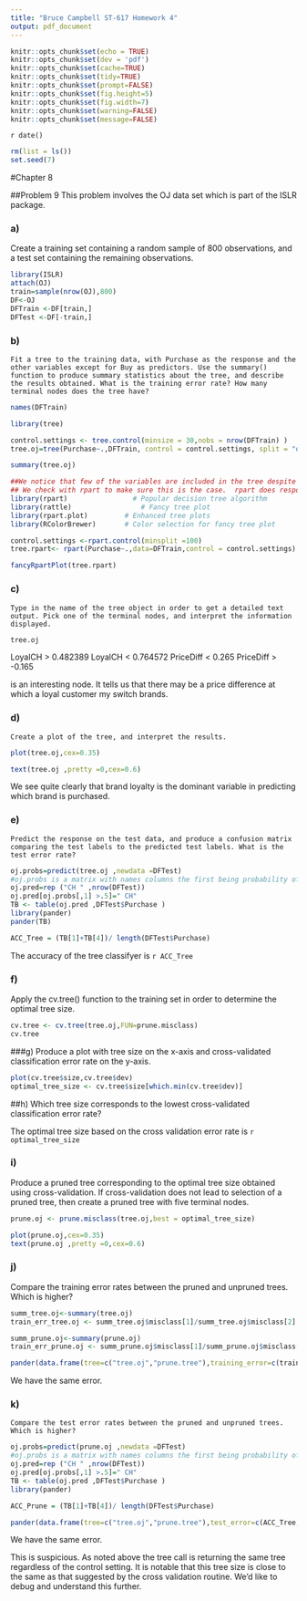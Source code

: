 ```yaml
---
title: "Bruce Campbell ST-617 Homework 4"
output: pdf_document
---
```


```r
knitr::opts_chunk$set(echo = TRUE)
knitr::opts_chunk$set(dev = 'pdf')
knitr::opts_chunk$set(cache=TRUE)
knitr::opts_chunk$set(tidy=TRUE)
knitr::opts_chunk$set(prompt=FALSE)
knitr::opts_chunk$set(fig.height=5)
knitr::opts_chunk$set(fig.width=7)
knitr::opts_chunk$set(warning=FALSE)
knitr::opts_chunk$set(message=FALSE)
```

`r date()`

```r
rm(list = ls())
set.seed(7)
```

#Chapter 8

##Problem 9
This problem involves the OJ data set which is part of the ISLR
package.

### a)
Create a training set containing a random sample of 800 observations,
and a test set containing the remaining observations.
```r
library(ISLR)
attach(OJ)
train=sample(nrow(OJ),800)
DF<-OJ
DFTrain <-DF[train,]
DFTest <-DF[-train,]

```

### b) 
```Fit a tree to the training data, with Purchase as the response
and the other variables except for Buy as predictors. Use the
summary() function to produce summary statistics about the
tree, and describe the results obtained. What is the training
error rate? How many terminal nodes does the tree have?```
```r
names(DFTrain)

library(tree)

control.settings <- tree.control(minsize = 30,nobs = nrow(DFTrain) )
tree.oj=tree(Purchase~.,DFTrain, control = control.settings, split = "deviance")

summary(tree.oj)

##We notice that few of the variables are included in the tree despite changing the control settings.
## We check with rpart to make sure this is the case.  rpart does respond to changes in the control setting.
library(rpart)				  # Popular decision tree algorithm
library(rattle)					# Fancy tree plot
library(rpart.plot)			# Enhanced tree plots
library(RColorBrewer)		# Color selection for fancy tree plot

control.settings <-rpart.control(minsplit =100)
tree.rpart<- rpart(Purchase~.,data=DFTrain,control = control.settings)

fancyRpartPlot(tree.rpart)

```
### c) 
```Type in the name of the tree object in order to get a detailed
text output. Pick one of the terminal nodes, and interpret the
information displayed.```

```r
tree.oj
```

LoyalCH > 0.482389 
LoyalCH < 0.764572
PriceDiff < 0.265
PriceDiff > -0.165
 
is an interesting node.  It tells us that there may be a price difference at which a loyal customer my switch brands. 

### d)
```Create a plot of the tree, and interpret the results.```

```r
plot(tree.oj,cex=0.35)

text(tree.oj ,pretty =0,cex=0.6)
```

We see quite clearly that brand loyalty is the dominant variable in predicting which brand is purchased. 

### e) 
```Predict the response on the test data, and produce a confusion
matrix comparing the test labels to the predicted test labels.
What is the test error rate?```

```r
oj.probs=predict(tree.oj ,newdata =DFTest)
#oj.probs is a matrix with names columns the first being probability of CH the second probability of  MM
oj.pred=rep ("CH " ,nrow(DFTest))
oj.pred[oj.probs[,1] >.5]=" CH"
TB <- table(oj.pred ,DFTest$Purchase )
library(pander)
pander(TB)

ACC_Tree = (TB[1]+TB[4])/ length(DFTest$Purchase)
```

The accuracy of the tree classifyer is ```r ACC_Tree```

### f) 
Apply the cv.tree() function to the training set in order to
determine the optimal tree size.

```r
cv.tree <- cv.tree(tree.oj,FUN=prune.misclass)
cv.tree
```

###g) 
Produce a plot with tree size on the x-axis and cross-validated
classification error rate on the y-axis.

```r
plot(cv.tree$size,cv.tree$dev)
optimal_tree_size <- cv.tree$size[which.min(cv.tree$dev)]
```

##h) 
Which tree size corresponds to the lowest cross-validated classification
error rate?

The optimal tree size based on the cross validation error rate is ```r optimal_tree_size```

### i) 
Produce a pruned tree corresponding to the optimal tree size
obtained using cross-validation. If cross-validation does not lead
to selection of a pruned tree, then create a pruned tree with five
terminal nodes.

```r
prune.oj <- prune.misclass(tree.oj,best = optimal_tree_size)

plot(prune.oj,cex=0.35)
text(prune.oj ,pretty =0,cex=0.6)
```

### j) 
Compare the training error rates between the pruned and unpruned
trees. Which is higher?
```r
summ_tree.oj<-summary(tree.oj)
train_err_tree.oj <- summ_tree.oj$misclass[1]/summ_tree.oj$misclass[2]

summ_prune.oj<-summary(prune.oj)
train_err_prune.oj <- summ_prune.oj$misclass[1]/summ_prune.oj$misclass[2]

pander(data.frame(tree=c("tree.oj","prune.tree"),training_error=c(train_err_tree.oj, train_err_prune.oj)))
```

We have the same error.  

### k) 
```Compare the test error rates between the pruned and unpruned
trees. Which is higher?```


```r
oj.probs=predict(prune.oj ,newdata =DFTest)
#oj.probs is a matrix with names columns the first being probability of CH the second probability of  MM
oj.pred=rep ("CH " ,nrow(DFTest))
oj.pred[oj.probs[,1] >.5]=" CH"
TB <- table(oj.pred ,DFTest$Purchase )
library(pander)

ACC_Prune = (TB[1]+TB[4])/ length(DFTest$Purchase)

pander(data.frame(tree=c("tree.oj","prune.tree"),test_error=c(ACC_Tree, ACC_Prune)))

```

We have the same error.  


This is suspicious. As noted above the tree call is returning the same tree regardless
of the control setting. It is notable that this tree size is close to the same as that suggested by the cross validation
routine. We'd like to debug and understand this further.

